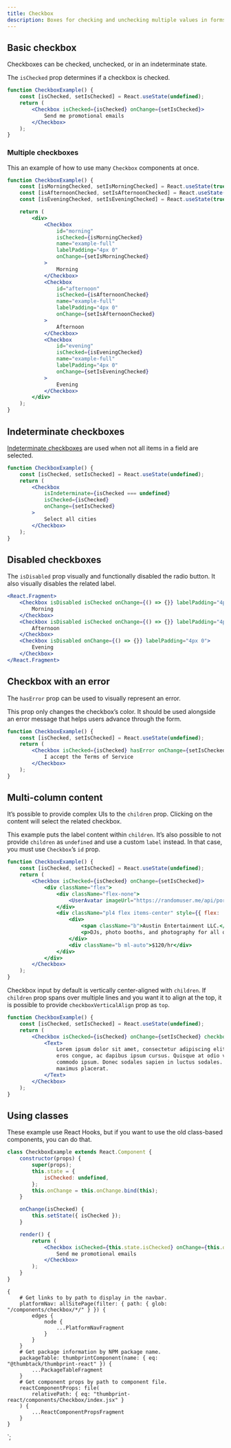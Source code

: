 ```yaml
---
title: Checkbox
description: Boxes for checking and unchecking multiple values in forms.
---
```



<ComponentHeader data={props.data} />

## Basic checkbox

Checkboxes can be checked, unchecked, or in an indeterminate state.

The `isChecked` prop determines if a checkbox is checked.

```jsx
function CheckboxExample() {
    const [isChecked, setIsChecked] = React.useState(undefined);
    return (
        <Checkbox isChecked={isChecked} onChange={setIsChecked}>
            Send me promotional emails
        </Checkbox>
    );
}
```

### Multiple checkboxes

This an example of how to use many `Checkbox` components at once.

```jsx
function CheckboxExample() {
    const [isMorningChecked, setIsMorningChecked] = React.useState(true);
    const [isAfternoonChecked, setIsAfternoonChecked] = React.useState(true);
    const [isEveningChecked, setIsEveningChecked] = React.useState(true);

    return (
        <div>
            <Checkbox
                id="morning"
                isChecked={isMorningChecked}
                name="example-full"
                labelPadding="4px 0"
                onChange={setIsMorningChecked}
            >
                Morning
            </Checkbox>
            <Checkbox
                id="afternoon"
                isChecked={isAfternoonChecked}
                name="example-full"
                labelPadding="4px 0"
                onChange={setIsAfternoonChecked}
            >
                Afternoon
            </Checkbox>
            <Checkbox
                id="evening"
                isChecked={isEveningChecked}
                name="example-full"
                labelPadding="4px 0"
                onChange={setIsEveningChecked}
            >
                Evening
            </Checkbox>
        </div>
    );
}
```

## Indeterminate checkboxes

[Indeterminate checkboxes](https://css-tricks.com/indeterminate-checkboxes/) are used when not all items in a field are selected.

```jsx
function CheckboxExample() {
    const [isChecked, setIsChecked] = React.useState(undefined);
    return (
        <Checkbox
            isIndeterminate={isChecked === undefined}
            isChecked={isChecked}
            onChange={setIsChecked}
        >
            Select all cities
        </Checkbox>
    );
}
```

## Disabled checkboxes

The `isDisabled` prop visually and functionally disabled the radio button.
It also visually disables the related label.

```jsx
<React.Fragment>
    <Checkbox isDisabled isChecked onChange={() => {}} labelPadding="4px 0">
        Morning
    </Checkbox>
    <Checkbox isDisabled isChecked onChange={() => {}} labelPadding="4px 0">
        Afternoon
    </Checkbox>
    <Checkbox isDisabled onChange={() => {}} labelPadding="4px 0">
        Evening
    </Checkbox>
</React.Fragment>
```

## Checkbox with an error

The `hasError` prop can be used to visually represent an error.

This prop only changes the checkbox’s color.
It should be used alongside an error message that helps users advance through the form.

```jsx
function CheckboxExample() {
    const [isChecked, setIsChecked] = React.useState(undefined);
    return (
        <Checkbox isChecked={isChecked} hasError onChange={setIsChecked}>
            I accept the Terms of Service
        </Checkbox>
    );
}
```

## Multi-column content

It’s possible to provide complex UIs to the `children` prop.
Clicking on the content will select the related checkbox.

This example puts the label content within `children`.
It’s also possible to not provide `children` as `undefined` and use a custom `label` instead.
In that case, you must use `Checkbox`’s `id` prop.

```jsx
function CheckboxExample() {
    const [isChecked, setIsChecked] = React.useState(undefined);
    return (
        <Checkbox isChecked={isChecked} onChange={setIsChecked}>
            <div className="flex">
                <div className="flex-none">
                    <UserAvatar imageUrl="https://randomuser.me/api/portraits/women/63.jpg" />
                </div>
                <div className="pl4 flex items-center" style={{ flex: '1 0 0%' }}>
                    <div>
                        <span className="b">Austin Entertainment LLC.</span>
                        <p>DJs, photo booths, and photography for all of your event needs.</p>
                    </div>
                    <div className="b ml-auto">$120/hr</div>
                </div>
            </div>
        </Checkbox>
    );
}
```

Checkbox input by default is vertically center-aligned with `children`.
If `children` prop spans over multiple lines and you want it to align at the top, it is possible to provide `checkboxVerticalAlign` prop as `top`.

```jsx
function CheckboxExample() {
    const [isChecked, setIsChecked] = React.useState(undefined);
    return (
        <Checkbox isChecked={isChecked} onChange={setIsChecked} checkboxVerticalAlign="top">
            <Text>
                Lorem ipsum dolor sit amet, consectetur adipiscing elit. Vestibulum dapibus est nec
                eros congue, ac dapibus ipsum cursus. Quisque at odio viverra, consequat metus a,
                commodo ipsum. Donec sodales sapien in luctus sodales. Vivamus ornare mauris in arcu
                maximus placerat.
            </Text>
        </Checkbox>
    );
}
```

## Using classes

These example use React Hooks, but if you want to use the old class-based components, you can do that.

```jsx
class CheckboxExample extends React.Component {
    constructor(props) {
        super(props);
        this.state = {
            isChecked: undefined,
        };
        this.onChange = this.onChange.bind(this);
    }

    onChange(isChecked) {
        this.setState({ isChecked });
    }

    render() {
        return (
            <Checkbox isChecked={this.state.isChecked} onChange={this.onChange}>
                Send me promotional emails
            </Checkbox>
        );
    }
}
```

<ComponentFooter data={props.data} />

    {
        # Get links to by path to display in the navbar.
        platformNav: allSitePage(filter: { path: { glob: "/components/checkbox/*/" } }) {
            edges {
                node {
                    ...PlatformNavFragment
                }
            }
        }
        # Get package information by NPM package name.
        packageTable: thumbprintComponent(name: { eq: "@thumbtack/thumbprint-react" }) {
            ...PackageTableFragment
        }
        # Get component props by path to component file.
        reactComponentProps: file(
            relativePath: { eq: "thumbprint-react/components/Checkbox/index.jsx" }
        ) {
            ...ReactComponentPropsFragment
        }
    }
`;
